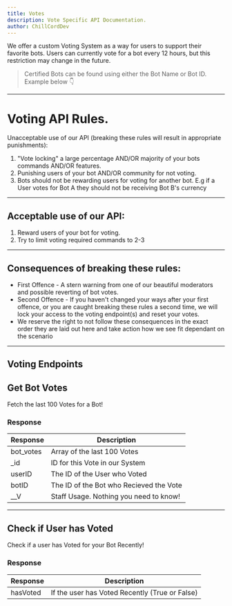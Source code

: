 ```yaml
---
title: Votes
description: Vote Specific API Documentation.
author: ChillCordDev
---
```



We offer a custom Voting System as a way for users to support their favorite bots.
Users can currently vote for a bot every 12 hours, but this restriction may change in the future.

<HTTPHeader type="POST" path="/bots/BOT_ID/vote" />

> Certified Bots can be found using either the Bot Name or Bot ID. Example below 👇

<HTTPHeader type="POST" path="/bots/infinity/vote" />

---

# Voting API Rules.

Unacceptable use of our API (breaking these rules will result in appropriate punishments):

1. "Vote locking" a large percentage AND/OR majority of your bots commands AND/OR features.
2. Punishing users of your bot AND/OR community for not voting.
3. Bots should not be rewarding users for voting for another bot. E.g if a User votes for Bot A they should not be receiving Bot B's currency

---

## Acceptable use of our API:
1. Reward users of your bot for voting.
2. Try to limit voting required commands to 2-3

---

## Consequences of breaking these rules:
* First Offence - A stern warning from one of our beautiful moderators and possible reverting of bot votes.
* Second Offence - If you haven't changed your ways after your first offence, or you are caught breaking these rules a second time, we will lock your access to the voting endpoint(s) and reset your votes.
* We reserve the right to not follow these consequences in the exact order they are laid out here and take action how we see fit dependant on the scenario

---

## Voting Endpoints

## Get Bot Votes
Fetch the last 100 Votes for a Bot!

<HTTPHeader type="GET" path="votes/:botID" />

### Response 

| Response        | Description                                           |
| --------------- | ----------------------------------------------------- |
| bot_votes       | Array of the last 100 Votes                           |
| _id             | ID for this Vote in our System                        |
| userID          | The ID of the User who Voted                          |
| botID           | The ID of the Bot who Recieved the Vote               |
| __V             | Staff Usage. Nothing you need to know!                |

---

## Check if User has Voted
Check if a user has Voted for your Bot Recently!

<HTTPHeader type="GET" path="votes/:botID/:userID" />

### Response 

| Response        | Description                                           |
| --------------- | ----------------------------------------------------- |
| hasVoted        | If the user has Voted Recently (True or False)        |
